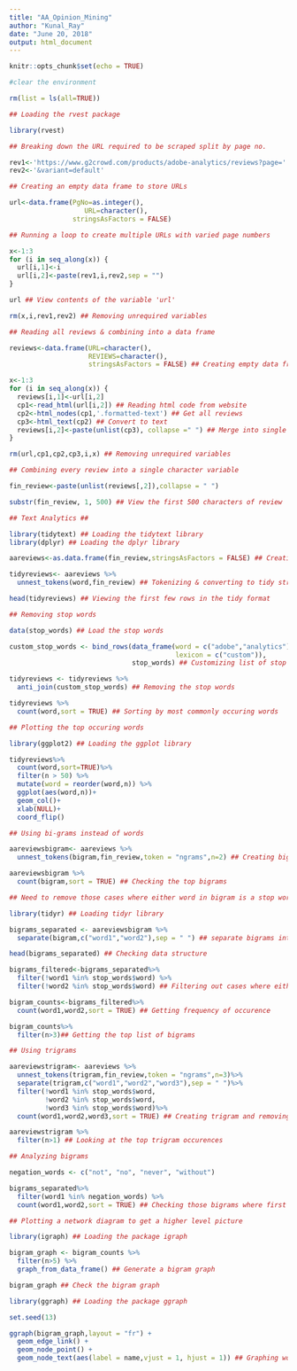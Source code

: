 ---
title: "AA_Opinion_Mining"
author: "Kunal_Ray"
date: "June 20, 2018"
output: html_document
---

```{r setup, include=FALSE}
knitr::opts_chunk$set(echo = TRUE)
```

```{r}
#clear the environment

rm(list = ls(all=TRUE))

## Loading the rvest package

library(rvest)
```

```{r}
## Breaking down the URL required to be scraped split by page no.

rev1<-'https://www.g2crowd.com/products/adobe-analytics/reviews?page='
rev2<-'&variant=default'

## Creating an empty data frame to store URLs

url<-data.frame(PgNo=as.integer(),
                   URL=character(),
                stringsAsFactors = FALSE)

## Running a loop to create multiple URLs with varied page numbers

x<-1:3
for (i in seq_along(x)) {
  url[i,1]<-i
  url[i,2]<-paste(rev1,i,rev2,sep = "")
}

url ## View contents of the variable 'url'

rm(x,i,rev1,rev2) ## Removing unrequired variables
```

```{r}
## Reading all reviews & combining into a data frame

reviews<-data.frame(URL=character(),
                    REVIEWS=character(),
                    stringsAsFactors = FALSE) ## Creating empty data frame

x<-1:3
for (i in seq_along(x)) {
  reviews[i,1]<-url[i,2]
  cp1<-read_html(url[i,2]) ## Reading html code from website
  cp2<-html_nodes(cp1,'.formatted-text') ## Get all reviews
  cp3<-html_text(cp2) ## Convert to text
  reviews[i,2]<-paste(unlist(cp3), collapse =" ") ## Merge into single row per page
}

rm(url,cp1,cp2,cp3,i,x) ## Removing unrequired variables
```

```{r}
## Combining every review into a single character variable

fin_review<-paste(unlist(reviews[,2]),collapse = " ")

substr(fin_review, 1, 500) ## View the first 500 characters of review
```

```{r}
## Text Analytics ##

library(tidytext) ## Loading the tidytext library
library(dplyr) ## Loading the dplyr library

aareviews<-as.data.frame(fin_review,stringsAsFactors = FALSE) ## Creating a DF

tidyreviews<- aareviews %>%
  unnest_tokens(word,fin_review) ## Tokenizing & converting to tidy structure

head(tidyreviews) ## Viewing the first few rows in the tidy format
```

```{r}
## Removing stop words

data(stop_words) ## Load the stop words

custom_stop_words <- bind_rows(data_frame(word = c("adobe","analytics"), 
                                          lexicon = c("custom")), 
                               stop_words) ## Customizing list of stop words

tidyreviews <- tidyreviews %>%
  anti_join(custom_stop_words) ## Removing the stop words

tidyreviews %>%
  count(word,sort = TRUE) ## Sorting by most commonly occuring words

```

```{r}
## Plotting the top occuring words

library(ggplot2) ## Loading the ggplot library

tidyreviews%>%
  count(word,sort=TRUE)%>%
  filter(n > 50) %>%
  mutate(word = reorder(word,n)) %>%
  ggplot(aes(word,n))+
  geom_col()+
  xlab(NULL)+
  coord_flip()

```

```{r}
## Using bi-grams instead of words

aareviewsbigram<- aareviews %>%
  unnest_tokens(bigram,fin_review,token = "ngrams",n=2) ## Creating bigrams

aareviewsbigram %>%
  count(bigram,sort = TRUE) ## Checking the top bigrams

```

```{r}
## Need to remove those cases where either word in bigram is a stop word

library(tidyr) ## Loading tidyr library

bigrams_separated <- aareviewsbigram %>%
  separate(bigram,c("word1","word2"),sep = " ") ## separate bigrams into monograms

head(bigrams_separated) ## Checking data structure

bigrams_filtered<-bigrams_separated%>%
  filter(!word1 %in% stop_words$word) %>%
  filter(!word2 %in% stop_words$word) ## Filtering out cases where either is a stop word

bigram_counts<-bigrams_filtered%>%
  count(word1,word2,sort = TRUE) ## Getting frequency of occurence

bigram_counts%>%
  filter(n>3)## Getting the top list of bigrams

```

```{r}
## Using trigrams

aareviewstrigram<- aareviews %>%
  unnest_tokens(trigram,fin_review,token = "ngrams",n=3)%>%
  separate(trigram,c("word1","word2","word3"),sep = " ")%>%
  filter(!word1 %in% stop_words$word,
         !word2 %in% stop_words$word,
         !word3 %in% stop_words$word)%>%
  count(word1,word2,word3,sort = TRUE) ## Creating trigram and removing stop words

aareviewstrigram %>%
  filter(n>1) ## Looking at the top trigram occurences

```

```{r}
## Analyzing bigrams

negation_words <- c("not", "no", "never", "without")

bigrams_separated%>%
  filter(word1 %in% negation_words) %>%
  count(word1,word2,sort = TRUE) ## Checking those bigrams where first word is negation

```

```{r}
## Plotting a network diagram to get a higher level picture

library(igraph) ## Loading the package igraph

bigram_graph <- bigram_counts %>%
  filter(n>5) %>% 
  graph_from_data_frame() ## Generate a bigram graph

bigram_graph ## Check the bigram graph

library(ggraph) ## Loading the package ggraph

set.seed(13)

ggraph(bigram_graph,layout = "fr") +
  geom_edge_link() +
  geom_node_point() +
  geom_node_text(aes(label = name,vjust = 1, hjust = 1)) ## Graphing word connections

```
